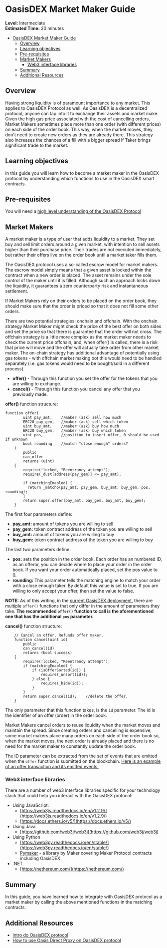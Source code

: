 
<DocsLayout>

# OasisDEX Market Maker Guide

**Level:** Intermediate  
**Estimated Time:** 20 minutes

- [OasisDEX Market Maker Guide](#oasisdex-market-maker-guide)
  - [Overview](#overview)
  - [Learning objectives](#learning-objectives)
  - [Pre-requisites](#pre-requisites)
  - [Market Makers](#market-makers)
    - [Web3 interface libraries](#web3-interface-libraries)
  - [Summary](#summary)
  - [Additional Resources](#additional-resources)

## Overview

Having strong liquidity is of paramount importance to any market. This applies to OasisDEX Protocol as well. As OasisDEX is a decentralized protocol, anyone can tap into it to exchange their assets and market make.  
Given the high gas price associated with the cost of cancelling orders, Market Makers sometimes place more than one order (with different prices) on each side of the order book. This way, when the market moves, they don't need to create new orders as they are already there. This strategy also increases the chances of a fill with a bigger spread if Taker brings significant trade to the market.

## Learning objectives

In this guide you will learn how to become a market maker in the OasisDEX protocol by understanding which functions to use in the OasisDEX smart contracts.

## Pre-requisites

You will need a [high level understanding of the OasisDEX Protocol](https://oasisdex.com/docs/guides/introduction#high-level-overview)

## Market Makers

A market maker is a type of user that adds liquidity to a market. They set buy and sell limit orders around a given market, with intention to sell assets higher than their purchase price. Their trades are not executed immediately, but rather their offers live on the order book until a market taker fills them.

The OasisDEX protocol uses a so-called escrow model for market makers. The escrow model simply means that a given asset is locked within the contract when a new order is placed. The asset remains under the sole control of the maker until it is filled. Although such an approach locks down the liquidity, it guarantees a zero counterparty risk and instantaneous settlement.

If Market Makers rely on their orders to be placed on the order book, they should make sure that the order is priced so that it does not fill some other orders.

There are two potential strategies: onchain and offchain. With the onchain strategy Market Maker might check the price of the best offer on both sides and set the price so that there is guarantee that the order will not cross. The offchain strategy is a little more complex as the market maker needs to check the current price offchain, and, when offer() is called, there is a risk that price will move and the offer will actually take order from other market maker. The on-chain strategy has additional advantage of potentially using gas tokens - with offchain market making bot this would need to be handled separately (i.e. gas tokens would need to be bought/sold in a different process).

- **offer()** - Through this function you set the offer for the tokens that you are willing to exchange.
- **cancel()** - Through this function you cancel any offer that you previously made.

**offer()** function structure:

```solidity
function offer(
        uint pay_amt,    //maker (ask) sell how much
        ERC20 pay_gem,   //maker (ask) sell which token
        uint buy_amt,    //maker (ask) buy how much
        ERC20 buy_gem,   //maker (ask) buy which token
        uint pos,        //position to insert offer, 0 should be used if unknown
        bool rounding    //match "close enough" orders?
    )
        public
        can_offer
        returns (uint)
    {
        require(!locked, "Reentrancy attempt");
        require(_dust[address(pay_gem)] <= pay_amt);

        if (matchingEnabled) {
          return _matcho(pay_amt, pay_gem, buy_amt, buy_gem, pos, rounding);
        }
        return super.offer(pay_amt, pay_gem, buy_amt, buy_gem);
    }
```

The first four parameters define:

- **pay_amt:** amount of tokens you are willing to sell
- **pay_gem:** token contract address of the token you are willing to sell
- **buy_amt:** amount of tokens you are willing to buy
- **buy_gem:** token contract address of the token you are willing to buy

The last two parameters define:

- **pos:** sets the position in the order book. Each order has an numbered ID, as an offeror, you can decide where to place your order in the order book. If you want your order automatically placed, set the pos value to 0.
- **rounding:** This parameter tells the matching engine to match your order with a close enough taker. By default this value is set to true. If you are willing to only accept your offer, then set the value to false.

**NOTE:** As of this writing, in the [current OasisDEX deployment](https://etherscan.io/address/0x794e6e91555438aFc3ccF1c5076A74F42133d08D#code), there are multiple `offer()` functions that only differ in the amount of parameters they take. **The recommended `offer()` function to call is the aforementioned one that has the additional `pos` parameter.**

**cancel()** function structure:

```solidity
    // Cancel an offer. Refunds offer maker.
    function cancel(uint id)
        public
        can_cancel(id)
        returns (bool success)
    {
        require(!locked, "Reentrancy attempt");
        if (matchingEnabled) {
            if (isOfferSorted(id)) {
                require(_unsort(id));
            } else {
                require(_hide(id));
            }
        }
        return super.cancel(id);    //delete the offer.
    }
```

The only parameter that this function takes, is the `id` parameter. The id is the identifier of an offer (order) in the order book.

Market Makers cancel orders to reuse liquidity when the market moves and maintain the spread. Since creating orders and cancelling is expensive, some market makers place many orders on each side of the order book so, when the market moves, the next order is already placed and there is no need for the market maker to constantly update the order book.

The ID parameter can be extracted from the set of events that are emitted when the `offer` function is submitted on the blockchain. [Here is an example of an offer transaction and its emitted events.](https://kovan.etherscan.io/tx/0xd7104df4a62b550b3708f31762645c240a64e9e914813458df3b26c9b0ae4839#eventlog)

### Web3 interface libraries

There are a number of web3 interface libraries specific for your technology stack that could help you interact with the OasisDEX protocol:

- Using JavaScript:
  - [https://web3js.readthedocs.io/en/v1.2.9/](https://web3js.readthedocs.io/en/v1.2.9/)
  - [https://docs.ethers.io/v5/](https://docs.ethers.io/v5/)
- Using Java
  - [https://github.com/web3j/web3j](https://github.com/web3j/web3j)
- Using Python
  - [https://web3py.readthedocs.io/en/stable/](https://web3py.readthedocs.io/en/stable/)
  - [Pymaker](https://github.com/makerdao/pymaker/blob/master/pymaker/oasis.py) - a library by Maker covering Maker Protocol contracts including OasisDEX
- .NET
  - [https://nethereum.com/](https://nethereum.com/)

## Summary

In this guide, you have learned how to integrate with OasisDEX protocol as a market maker by calling the above mentioned functions in the matching contracts.

## Additional Resources

- [Intro do OasisDEX protocol](https://oasisdex.com/docs/guides/introduction)
- [How to use Oasis Direct Proxy on OasisDEX protocol](https://oasisdex.com/docs/guides/use-proxy)

</DocsLayout>
